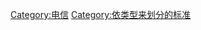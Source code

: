 {{See also cat|计算机标准}}

{{Commons cat|Standards by type}}

[[Category:电信|Category:电信]]
[[Category:依类型来划分的标准|Category:依类型来划分的标准]]